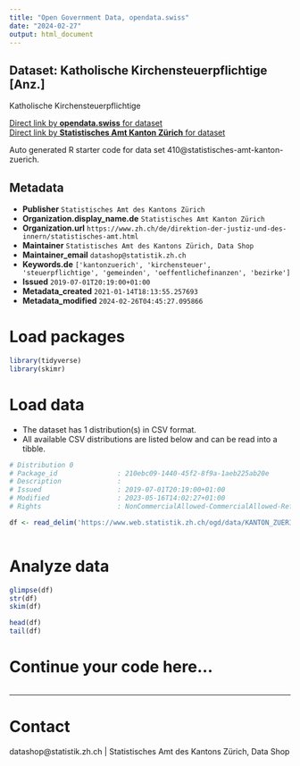 ```yaml
---
title: "Open Government Data, opendata.swiss"
date: "2024-02-27"
output: html_document
---
```


## Dataset: Katholische Kirchensteuerpflichtige [Anz.]

Katholische Kirchensteuerpflichtige

[Direct link by **opendata.swiss** for dataset](https://opendata.swiss/de/dataset/katholische-kirchensteuerpflichtige-anz)<br>
[Direct link by **Statistisches Amt Kanton Zürich** for dataset](https://www.zh.ch/de/politik-staat/gemeinden/gemeindeportraet.html)

Auto generated R starter code for data set 410@statistisches-amt-kanton-zuerich.

## Metadata

- **Publisher** `Statistisches Amt des Kantons Zürich`
- **Organization.display_name.de** `Statistisches Amt Kanton Zürich`
- **Organization.url** `https://www.zh.ch/de/direktion-der-justiz-und-des-innern/statistisches-amt.html`
- **Maintainer** `Statistisches Amt des Kantons Zürich, Data Shop`
- **Maintainer_email** `datashop@statistik.zh.ch`
- **Keywords.de** `['kantonzuerich', 'kirchensteuer', 'steuerpflichtige', 'gemeinden', 'oeffentlichefinanzen', 'bezirke']`
- **Issued** `2019-07-01T20:19:00+01:00`
- **Metadata_created** `2021-01-14T18:13:55.257693`
- **Metadata_modified** `2024-02-26T04:45:27.095866`


# Load packages

```r

library(tidyverse)
library(skimr)

```

# Load data

-   The dataset has 1 distribution(s) in CSV format.
-   All available CSV distributions are listed below and can be read into a tibble.

```r

# Distribution 0
# Package_id               : 210ebc09-1440-45f2-8f9a-1aeb225ab20e
# Description              : 
# Issued                   : 2019-07-01T20:19:00+01:00
# Modified                 : 2023-05-16T14:02:27+01:00
# Rights                   : NonCommercialAllowed-CommercialAllowed-ReferenceRequired

df <- read_delim('https://www.web.statistik.zh.ch/ogd/data/KANTON_ZUERICH_836.csv')



```

# Analyze data

```r

glimpse(df)
str(df)
skim(df)

head(df)
tail(df)

```

# Continue your code here...

```r

```

------------------------------------------------------------------------

# Contact

datashop@statistik.zh.ch | Statistisches Amt des Kantons Zürich, Data Shop
